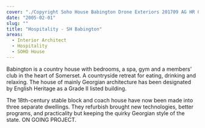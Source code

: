 ```yaml
---
cover: "./Copyright Soho House Babington Drone Exteriors 201709 AG HR 001.jpg"
date: "2005-02-01"
slug: ""
title: "Hospitality - SH Babington"
areas:
  - Interior Architect
  - Hospitality
  - SOHO House
---
```


Babington is a country house with bedrooms, a spa,
gym and a members’ club in the heart of Somerset. A
countryside retreat for eating, drinking and relaxing.
The house of mainly Georgian architecture has been
designated by English Heritage as a Grade II listed building.

The 18th-century stable block and coach house
have now been made into three separate dwellings.
They refurbish brought new technologies, better programs,
and practicality but keeping the quirky Georgian
style of the state. ON GOING PROJECT.

